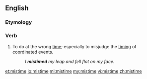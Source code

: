 ==English==

===Etymology===
{{prefix|mis|time}}

===Verb===
{{en-verb|mistimes|mistiming|mistimed}}

#To do at the wrong [[time]]; especially to misjudge the [[timing]] of coordinated events.
#:''I '''mistimed''' my leap and fell flat on my face.''

[[et:mistime]]
[[io:mistime]]
[[ml:mistime]]
[[my:mistime]]
[[vi:mistime]]
[[zh:mistime]]